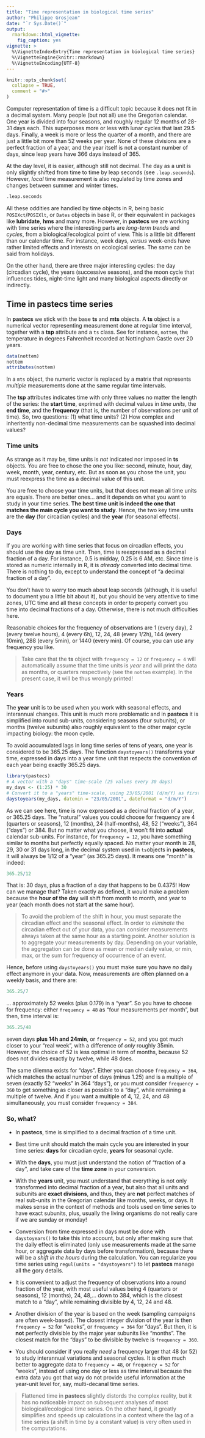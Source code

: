 ```yaml
---
title: "Time representation in biological time series"
author: "Philippe Grosjean"
date: "`r Sys.Date()`"
output:
  rmarkdown::html_vignette:
    fig_caption: yes
vignette: >
  %\VignetteIndexEntry{Time representation in biological time series}
  %\VignetteEngine{knitr::rmarkdown}
  %\VignetteEncoding{UTF-8}
---
```


```r
knitr::opts_chunk$set(
  collapse = TRUE,
  comment = "#>"
)
```

Computer representation of time is a difficult topic because it does not fit in a decimal system. Many people (but not all) use the Gregorian calendar. One year is divided into four seasons, and roughly regular 12 months of 28-31 days each. This superposes more or less with lunar cycles that last 29.5 days. Finally, a week is more or less the quarter of a month, and there are just a little bit more than 52 weeks per year. None of these divisions are a perfect fraction of a year, and the year itself is not a constant number of days, since leap years have 366 days instead of 365.

At the day level, it is easier, although still not decimal. The day as a unit is only slightly shifted from time to time by leap seconds (see `.leap.seconds`). However, *local* time measurement is also regulated by time zones and changes between summer and winter times.

```r
.leap.seconds
```


All these oddities are handled by time objects in R, being basic `POSIXct`/`POSIXlt`, or `Dates` objects in base R, or their equivalent in packages like **lubridate**, **hms** and many more. However, in **pastecs** we are working with time series where the interesting parts are *long-term trends* and *cycles*, from a biological/ecological point of view. This is a little bit different than our calendar time. For instance, week days, *versus* week-ends have rather limited effects and interests on ecological series. The same can be said from holidays.

On the other hand, there are three major interesting cycles: the day (circadian cycle), the years (successive seasons), and the moon cycle that influences tides, night-time light and many biological aspects directly or indirectly.


## Time in pastecs time series

In **pastecs** we stick with the base **ts** and **mts** objects. A **ts** object is a numerical vector representing measurement done at regular time interval, together with a **tsp** attribute and a `ts` class. See for instance, `nottem`, the temperature in degrees Fahrenheit recorded at Nottingham Castle over 20 years. 

```r
data(nottem)
nottem
attributes(nottem)
```

In a `mts` object, the numeric vector is replaced by a matrix that represents *multiple* measurements done at the same regular time intervals.

The **tsp** attributes indicates time with only three values no matter the length of the series: the **start time**, exprimed with decimal values in *time units*, the **end time**, and the **frequency** (that is, the number of observations per unit of time). So, two questions: (1) what time units? (2) How complex and inheritently non-decimal time measurements can be squashed into decimal values?

### Time units

As strange as it may be, time units is *not* indicated nor imposed in **ts** objects. You are free to chose the one you like: second, minute, hour, day, week, month, year, century, etc. But as soon as you chose the unit, you must reexpress the time as a decimal value of this unit.

You are free to choose your time units, but that does not mean all time units are equals. There are better ones... and it depends on what you want to study in your time series. **The best time unit is indeed the one that matches the main cycle you want to study**. Hence, the two key time units are the **day** (for circadian cycles) and the **year** (for seasonal effects).

### Days

If you are working with time series that focus on circadian effects, you should use the day as time unit. Then, time is reexpressed as a decimal fraction of a day. For instance, 0.5 is midday, 0.25 is 6 AM, etc. Since time is stored as numeric internally in R, it is *already* converted into decimal time. There is nothing to do, except to understand the concept of "a decimal fraction of a day".

You don't have to worry too much about leap seconds (although, it is useful to document you a little bit about it), but you should be very attentive to time zones, UTC time and all these concepts in order to properly convert you time into decimal fractions of a day. Otherwise, there is not much difficulties here.

Reasonable choices for the frequency of observations are 1 (every day), 2 (every twelve hours), 4 (every 6h), 12, 24, 48 (every 1/2h), 144 (every 10min), 288 (every 5min), or 1440 (every min). Of course, you can use any frequency you like.

> Take care that the **ts** object with `frequency = 12` or `frequency = 4` will automatically assume that the time units is *year* and will print the data as months, or quarters respectively (see the `nottem` example). In the present case, it will be thus wrongly printed!

### Years

The **year** unit is to be used when you work with seasonal effects, and interannual changes. This unit is much more problematic and in **pastecs** it is simplified into round sub-units, considering seasons (four subunits), or months (twelve subunits) also roughly equivalent to the other major cycle impacting biology: the moon cycle.

To avoid accumulated lags in long time series of tens of years, one year is considered to be 365.25 days. The function `daystoyears()` transforms your time, expressed in days into a year time unit that respects the convention of each year being exactly 365.25 days.

```r
library(pastecs)
# A vector with a "days" time-scale (25 values every 30 days)
my_days <- (1:25) * 30
# Convert it to a "years" time-scale, using 23/05/2001 (d/m/Y) as first value
daystoyears(my_days, datemin = "23/05/2001", dateformat = "d/m/Y")
```

As we can see here, time is now expressed as a decimal fraction of a year, or 365.25 days. The "natural" values you could choose for frequency are 4 (quarters or seasons), 12 (months), 24 (half-months), 48, 52 ("weeks"), 364 ("days") or 384. But no matter what you choose, it won't fit into **actual** calendar sub-units. For instance, for `frequency = 12`, you have something similar to months but perfectly equally spaced. No matter your month is 28, 29, 30 or 31 days long, in the decimal system used in `ts`objects in **pastecs**, it will always be 1/12 of a "year" (as 365.25 days). It means one "month" is indeed:

```r
365.25/12
```

That is: 30 days, plus a fraction of a day that happens to be 0.4375! How can we manage that? Taken exactly as defined, it would make a problem because the **hour of the day** will shift from month to month, and year to year (each month does not start at the same hour).

> To avoid the problem of the shift in hour, you must separate the circadian effect and the seasonal effect. In order to *eliminate* the circadian effect out of your data, you can consider measurements always taken at the same hour as a starting point. Another solution is to aggregate your measurements by day. Depending on your variable, the aggregation can be done as mean or median daily value, or min, max, or the sum for frequency of occurrence of an event.

Hence, before using `daystoyears()` you must make sure you have *no* daily effect anymore in your data. Now, measurements are often planned on a weekly basis, and there are:

```r
365.25/7
```

... approximately 52 weeks (plus 0.179) in a "year". So you have to choose for frequency: either `frequency = 48` as "four measurements per month", but then, time interval is:

```r
365.25/48
```

seven days **plus 14h and 24min**, or `frequency = 52`, and you got much closer to your "real week", with a difference of *only* roughly 35min. However, the choice of 52 is less optimal in term of months, because 52 does not divides exactly by twelve, while 48 does.

The same dilemna exists for "days". Either you can choose `frequency = 364`, which matches the actual number of days (minus 1.25) and is a multiple of seven (exactly 52 "weeks" in 364 "days"), or you must consider `frequency = 360` to get something as closer as possible to a "day", while remaining a multiple of twelve. And if you want a multiple of 4, 12, 24, and 48 simultaneously, you must consider `frequency = 384`.

### So, what?

- In **pastecs**, time is simplified to a decimal fraction of a time unit.

- Best time unit should match the main cycle you are interested in your time series: **days** for circadian cycle, **years** for seasonal cycle.

- With the **days**, you must just understand the notion of "fraction of a day", and take care of the **time zone** in your conversion.

- With the **years** unit, you must understand that everything is not only transformed into decimal fraction of a year, but also that all units and subunits are **exact divisions**, and thus, they are **not** perfect matches of real sub-units in the Gregorian calendar like months, weeks, or days. It makes sense in the context of methods and tools used on time series to have exact subunits, plus, usually the living organisms do not really care if we are sunday or monday!

- Conversion from time expressed in days must be done with `daystoyears()` to take this into account, but only after making sure that the daily effect is eliminated (only use measurements made at the same hour, or aggregate data by days before transformation), because there will be a *shift in the hours* during the calculation. You can regularize you time series using `regul(units = "daystoyears")` to let **pastecs** manage all the gory details.

- It is convenient to adjust the frequency of observations into a round fraction of the year, with most useful values being 4 (quarters or seasons), 12 (months), 24, 48,... down to 384, which is the closest match to a "day", while remaining divisible by 4, 12, 24 and 48.

- Another division of the year is based on the week (sampling campaigns are often week-based). The closest integer division of the year is then `frequency = 52` for "weeks", or `frequency = 364` for "days". But then, it is **not** perfectly divisible by the major year subunits like "months". The closest match for the "days" to be divisible by twelve is `frequency = 360`.

- You should consider if you really *need* a frequency larger that 48 (or 52) to study interannual variations and seasonal cycles. It is often much better to aggregate data to `frequency = 48`, or `frequency = 52` for "weeks", instead of using one day or less as time interval because the extra data you got that way do not provide useful information at the year-unit level for, say, multi-decanal time series.

> Flattened time in **pastecs** slightly distords the complex reality, but it has no noticeable impact on subsequent analyses of most biological/ecological time series. On the other hand, it greatly simplifies and speeds up calculations in a context where the lag of a time series (a shift in time by a constant value) is very often used in the computations.

